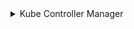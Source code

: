 <details>
<summary>Kube Controller Manager</summary>


```bash
mkdir -p ${BASE_K8S_PATH}/pki
mkdir -p ${BASE_K8S_PATH}/manifests
```

### Переменные окружения сертификатов
```bash
export BASE_K8S_PATH="/etc/kubernetes"
export KUBERNETES_CA_KEY_PATH="${BASE_K8S_PATH}/pki/ca.key"
export KUBERNETES_CA_CRT_PATH="${BASE_K8S_PATH}/pki/ca.crt"
export FRONT_PROXY_CA_CRT_PATH="${BASE_K8S_PATH}/pki/front-proxy-ca.crt"
export KUBERNETES_SERVICE_ACCOUNT_KEY_PATH="${BASE_K8S_PATH}/pki/sa.key"
export KUBE_CONTROLLER_MANAGER_PORT="10257"
export KUBERNETES_VERSION="v1.30.4"
export CLUSTER_NAME=example
```

```bash

cat <<EOF > ${BASE_K8S_PATH}/manifests/kube-controller-manager.yaml
apiVersion: v1
kind: Pod
metadata:
  creationTimestamp: null
  labels:
    component: kube-controller-manager
    tier: control-plane
  name: kube-controller-manager
  namespace: kube-system
spec:
  containers:
  - command:
    - kube-controller-manager
    - --allocate-node-cidrs=false
    - --authentication-kubeconfig=${BASE_K8S_PATH}/controller-manager.conf
    - --authorization-kubeconfig=${BASE_K8S_PATH}/controller-manager.conf
    - --kubeconfig=${BASE_K8S_PATH}/controller-manager.conf
    - --client-ca-file=${KUBERNETES_CA_CRT_PATH}
    - --cluster-signing-cert-file=${KUBERNETES_CA_CRT_PATH}
    - --cluster-signing-key-file=${KUBERNETES_CA_KEY_PATH}
    - --requestheader-client-ca-file=${FRONT_PROXY_CA_CRT_PATH}
    - --root-ca-file=${KUBERNETES_CA_CRT_PATH}
    - --service-account-private-key-file=${KUBERNETES_SERVICE_ACCOUNT_KEY_PATH}
    - --authorization-always-allow-paths=/healthz,/metrics
    - --bind-address=0.0.0.0
    - --cloud-provider=external
    - --cluster-name=${CLUSTER_NAME}
    - --cluster-signing-duration=720h
    - --concurrent-deployment-syncs=5
    - --concurrent-endpoint-syncs=5
    - --concurrent-namespace-syncs=10
    - --concurrent-replicaset-syncs=20
    - --concurrent-resource-quota-syncs=5
    - --controllers=*,bootstrapsigner,tokencleaner
    - --feature-gates=RotateKubeletServerCertificate=true
    - --horizontal-pod-autoscaler-sync-period=30s
    - --kube-api-burst=120
    - --kube-api-qps=100
    - --leader-elect=true
    - --leader-elect-lease-duration=15s
    - --leader-elect-renew-deadline=10s
    - --leader-elect-retry-period=2s
    - --namespace-sync-period=2m0s
    - --node-monitor-grace-period=40s
    - --node-monitor-period=5s
    - --node-startup-grace-period=10s
    - --profiling=false
    - --resource-quota-sync-period=5m0s
    - --terminated-pod-gc-threshold=0
    - --use-service-account-credentials=true
    - --v=2
    image: registry.k8s.io/kube-controller-manager:${KUBERNETES_VERSION}
    imagePullPolicy: IfNotPresent
    livenessProbe:
      failureThreshold: 8
      httpGet:
        path: /healthz
        port: ${KUBE_CONTROLLER_MANAGER_PORT}
        scheme: HTTPS
      initialDelaySeconds: 10
      periodSeconds: 10
      timeoutSeconds: 15
    name: kube-controller-manager
    resources:
      requests:
        cpu: 200m
    startupProbe:
      failureThreshold: 24
      httpGet:
        path: /healthz
        port: ${KUBE_CONTROLLER_MANAGER_PORT}
        scheme: HTTPS
      initialDelaySeconds: 10
      periodSeconds: 10
      timeoutSeconds: 15
    volumeMounts:
    - mountPath: /etc/ssl/certs
      name: ca-certs
      readOnly: true
    - mountPath: /etc/ca-certificates
      name: etc-ca-certificates
      readOnly: true
    - mountPath: /etc/pki
      name: etc-pki
      readOnly: true
    - mountPath: /usr/libexec/kubernetes/kubelet-plugins/volume/exec
      name: flexvolume-dir
    - mountPath: ${BASE_K8S_PATH}/pki
      name: k8s-certs
      readOnly: true
    - mountPath: ${BASE_K8S_PATH}/controller-manager.conf
      name: kubeconfig
      readOnly: true
    - mountPath: /usr/local/share/ca-certificates
      name: usr-local-share-ca-certificates
      readOnly: true
    - mountPath: /usr/share/ca-certificates
      name: usr-share-ca-certificates
      readOnly: true
  hostNetwork: true
  priority: 2000001000
  priorityClassName: system-node-critical
  securityContext:
    seccompProfile:
      type: RuntimeDefault
  volumes:
  - hostPath:
      path: /etc/ssl/certs
      type: DirectoryOrCreate
    name: ca-certs
  - hostPath:
      path: /etc/ca-certificates
      type: DirectoryOrCreate
    name: etc-ca-certificates
  - hostPath:
      path: /etc/pki
      type: DirectoryOrCreate
    name: etc-pki
  - hostPath:
      path: /usr/libexec/kubernetes/kubelet-plugins/volume/exec
      type: DirectoryOrCreate
    name: flexvolume-dir
  - hostPath:
      path: ${BASE_K8S_PATH}/pki
      type: DirectoryOrCreate
    name: k8s-certs
  - hostPath:
      path: ${BASE_K8S_PATH}/controller-manager.conf
      type: FileOrCreate
    name: kubeconfig
  - hostPath:
      path: /usr/local/share/ca-certificates
      type: DirectoryOrCreate
    name: usr-local-share-ca-certificates
  - hostPath:
      path: /usr/share/ca-certificates
      type: DirectoryOrCreate
    name: usr-share-ca-certificates
status: {}

EOF
```
</details>
